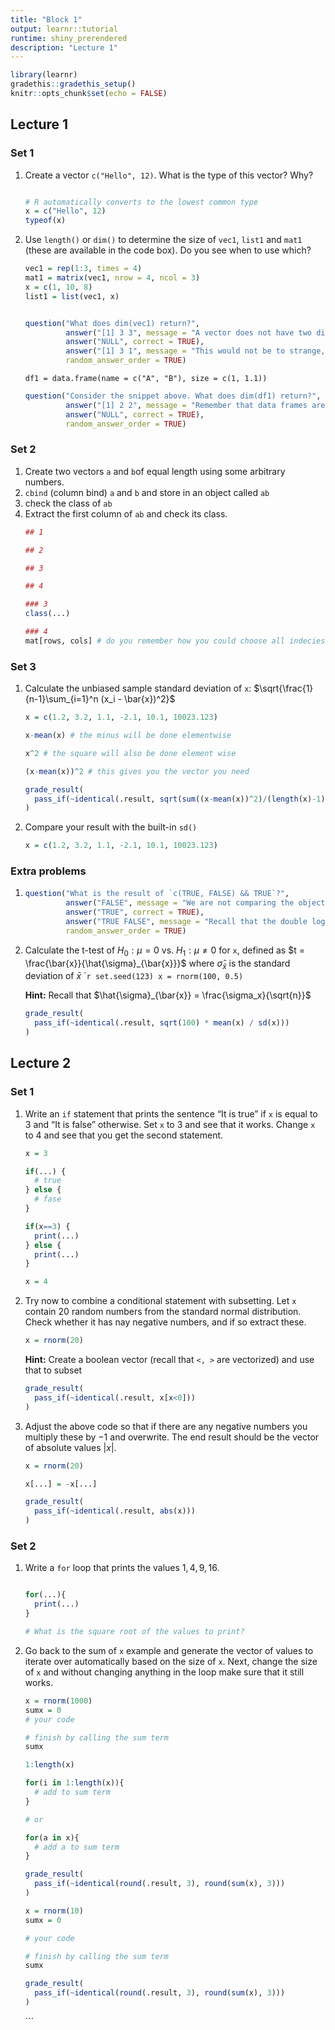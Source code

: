 ```yaml
---
title: "Block 1"
output: learnr::tutorial
runtime: shiny_prerendered
description: "Lecture 1"
---
```


```r
library(learnr)
gradethis::gradethis_setup()
knitr::opts_chunk$set(echo = FALSE)
```


## Lecture 1


### Set 1
<ol>
<li> Create a vector `c("Hello", 12)`. What is the type of this vector? Why?
```r


```

```r
# R automatically converts to the lowest common type
x = c("Hello", 12)
typeof(x)
```
</li>
<li>
Use `length()` or `dim()` to determine the size of `vec1`, `list1` and `mat1` (these are available in the code box). Do you see when to use which? 
```r
vec1 = rep(1:3, times = 4)
mat1 = matrix(vec1, nrow = 4, ncol = 3)
x = c(1, 10, 8)
list1 = list(vec1, x)
```

```r

```

```r
question("What does dim(vec1) return?",
         answer("[1] 3 3", message = "A vector does not have two dimensions"),
         answer("NULL", correct = TRUE),
         answer("[1] 3 1", message = "This would not be to strange, but keep in mind this is not techniqually a column vector in the linear algebra sense"),
         random_answer_order = TRUE)
```


`df1 = data.frame(name = c("A", "B"), size = c(1, 1.1))`


```r
question("Consider the snippet above. What does dim(df1) return?",
         answer("[1] 2 2", message = "Remember that data frames are lists!"),
         answer("NULL", correct = TRUE),
         random_answer_order = TRUE)
```

</li>
</ol>

### Set 2
<ol>
<li> Create two vectors `a` and `b`of equal length using some arbitrary numbers.
</li>
<li> `cbind` (column bind) `a` and `b` and store in an object called `ab`
</li>
<li> check the class of `ab`
</li>
<li>
Extract the first column of `ab` and check its class.
</li>
```r
## 1

## 2

## 3

## 4
```
```r
### 3
class(...) 
```
```r
### 4
mat[rows, cols] # do you remember how you could choose all indecies in one dimension?
```
</ol>

### Set 3
<ol>
<li> Calculate the unbiased sample standard deviation of `x`: $\sqrt{\frac{1}{n-1}\sum_{i=1}^n (x_i - \bar{x})^2}$
```r
x = c(1.2, 3.2, 1.1, -2.1, 10.1, 10023.123)
```
```r
x-mean(x) # the minus will be done elementwise
```
```r
x^2 # the square will also be done element wise
```
```r
(x-mean(x))^2 # this gives you the vector you need
```
```r
grade_result(
  pass_if(~identical(.result, sqrt(sum((x-mean(x))^2)/(length(x)-1))))
)

```
</li>
<li>
Compare your result with the built-in `sd()`
```r
x = c(1.2, 3.2, 1.1, -2.1, 10.1, 10023.123)
```
</li>
</ol>

### Extra problems
<ol>
<li>
```r
question("What is the result of `c(TRUE, FALSE) && TRUE`?",
         answer("FALSE", message = "We are not comparing the objects"),
         answer("TRUE", correct = TRUE),
         answer("TRUE FALSE", message = "Recall that the double logical symbols only evaluates as many terms as necessary"),
         random_answer_order = TRUE)
```
</li>
<li>
Calculate the t-test of $H_0:\mu = 0$ vs. $H_1:\mu \neq 0$ for `x`, defined as $t = \frac{\bar{x}}{\hat{\sigma}_{\bar{x}}}$ where $\hat{\sigma}_{\bar{x}}$ is the standard deviation of $\bar{x}$
````r
set.seed(123)
x = rnorm(100, 0.5)
```
<div id="q2-hint">
**Hint:** Recall that $\hat{\sigma}_{\bar{x}} = \frac{\sigma_x}{\sqrt{n}}$
</div>

```r
grade_result(
  pass_if(~identical(.result, sqrt(100) * mean(x) / sd(x)))
)
```
</li>
</ol>

## Lecture 2

### Set 1
<ol>
<li>
Write an `if` statement that prints the sentence "It is true" if `x` is equal to $3$ and "It is false" otherwise. Set `x` to $3$ and see that it works. Change `x` to 4 and see that you get the second statement.
```r
x = 3
```
```r
if(...) {
  # true
} else {
  # fase
}
```
```r
if(x==3) {
  print(...)
} else {
  print(...)
}
```

```r
x = 4
```
</li>
<li>
Try now to combine a conditional statement with subsetting. Let `x` contain 20 random numbers from the standard normal distribution. Check whether it has nay negative numbers, and if so extract these.
```r
x = rnorm(20)
```
<div id="neg-hint">
**Hint:** Create a boolean vector (recall that `<, >` are vectorized) and use that to subset
</div>
```r
grade_result(
  pass_if(~identical(.result, x[x<0]))
)
```
</li>
<li>
Adjust the above code so that if there are any negative numbers you multiply these by $-1$ and overwrite. The end result should be the vector of absolute values $|x|$.
```r
x = rnorm(20)
```
```r
x[...] = -x[...]
```
```r
grade_result(
  pass_if(~identical(.result, abs(x)))
)
```
</li>
</ol>

### Set 2
<ol>
<li>
Write a `for` loop that prints the values $1,4,9,16$.
```r

```
```r
for(...){
  print(...)
}
```
```r
# What is the square root of the values to print?
```
<li>
Go back to the sum of `x` example and generate the vector of values to iterate over automatically based on the size of `x`. Next, change the size of `x` and without changing anything in the loop make sure that it still works.
```r
x = rnorm(1000)
sumx = 0
# your code

# finish by calling the sum term
sumx
```
```r
1:length(x)
```
```r
for(i in 1:length(x)){
  # add to sum term
}

# or

for(a in x){
  # add a to sum term
}
```

```r
grade_result(
  pass_if(~identical(round(.result, 3), round(sum(x), 3)))
)
```



</li>
```r
x = rnorm(10)
sumx = 0

# your code

# finish by calling the sum term
sumx
```
```r
grade_result(
  pass_if(~identical(round(.result, 3), round(sum(x), 3)))
)
```

```
</li>
</ol>


